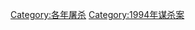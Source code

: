 {{cat topic in year| topic=屠殺| year=1994}}

[[Category:各年屠杀|Category:各年屠杀]]
[[Category:1994年谋杀案|Category:1994年谋杀案]]